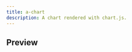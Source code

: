 ```yaml
---
title: a-chart
description: A chart rendered with chart.js.
---
```



<Pills>
  <Lit />
  <Pill href="https://www.chartjs.org/docs/latest/" label="Chart.js" />
</Pills>

<Elements />

## Preview

<div class="not-content">

  <a-chart
    type="bar"
    width="600"
    height="300"
    class="h-[300px] aspect-[2/1]"
    src="/atrium/chart-data.json"
  />

</div>

<br/>

<TypeDoc source="../packages/elements/packages/chart" symbol="ChartElement" />

